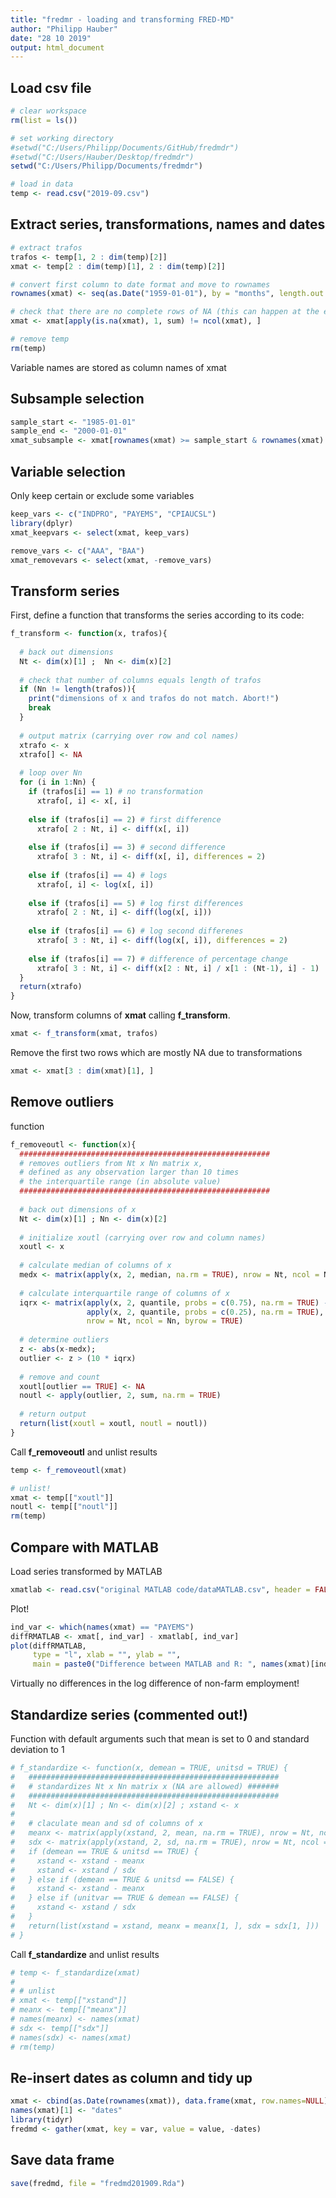 ```yaml
---
title: "fredmr - loading and transforming FRED-MD"
author: "Philipp Hauber"
date: "28 10 2019"
output: html_document
---
```


## Load csv file

```r
# clear workspace
rm(list = ls())

# set working directory
#setwd("C:/Users/Philipp/Documents/GitHub/fredmdr")
#setwd("C:/Users/Hauber/Desktop/fredmdr")
setwd("C:/Users/Philipp/Documents/fredmdr")

# load in data
temp <- read.csv("2019-09.csv")
```

## Extract series, transformations, names and dates

```r
# extract trafos
trafos <- temp[1, 2 : dim(temp)[2]]
xmat <- temp[2 : dim(temp)[1], 2 : dim(temp)[2]]

# convert first column to date format and move to rownames
rownames(xmat) <- seq(as.Date("1959-01-01"), by = "months", length.out = dim(xmat)[1])

# check that there are no complete rows of NA (this can happen at the end of the sample when reading in the csv)
xmat <- xmat[apply(is.na(xmat), 1, sum) != ncol(xmat), ]

# remove temp
rm(temp)
```

Variable names are stored as column names of xmat

## Subsample selection

```r
sample_start <- "1985-01-01"
sample_end <- "2000-01-01"
xmat_subsample <- xmat[rownames(xmat) >= sample_start & rownames(xmat) <= sample_end, ]
```

## Variable selection 

Only keep certain or exclude some variables

```r
keep_vars <- c("INDPRO", "PAYEMS", "CPIAUCSL")
library(dplyr)
xmat_keepvars <- select(xmat, keep_vars)

remove_vars <- c("AAA", "BAA")
xmat_removevars <- select(xmat, -remove_vars)
```

## Transform series

First, define a function that transforms the series according to its code: 

```r
f_transform <- function(x, trafos){
  
  # back out dimensions
  Nt <- dim(x)[1] ;  Nn <- dim(x)[2]
  
  # check that number of columns equals length of trafos
  if (Nn != length(trafos)){
    print("dimensions of x and trafos do not match. Abort!")
    break
  }
  
  # output matrix (carrying over row and col names)
  xtrafo <- x
  xtrafo[] <- NA
  
  # loop over Nn
  for (i in 1:Nn) {
    if (trafos[i] == 1) # no transformation
      xtrafo[, i] <- x[, i]
    
    else if (trafos[i] == 2) # first difference
      xtrafo[ 2 : Nt, i] <- diff(x[, i])
    
    else if (trafos[i] == 3) # second difference
      xtrafo[ 3 : Nt, i] <- diff(x[, i], differences = 2)
    
    else if (trafos[i] == 4) # logs
      xtrafo[, i] <- log(x[, i])
    
    else if (trafos[i] == 5) # log first differences
      xtrafo[ 2 : Nt, i] <- diff(log(x[, i]))
    
    else if (trafos[i] == 6) # log second differenes
      xtrafo[ 3 : Nt, i] <- diff(log(x[, i]), differences = 2)
    
    else if (trafos[i] == 7) # difference of percentage change
      xtrafo[ 3 : Nt, i] <- diff(x[2 : Nt, i] / x[1 : (Nt-1), i] - 1)
  } 
  return(xtrafo)
}
```

Now, transform columns of **xmat** calling **f_transform**. 

```r
xmat <- f_transform(xmat, trafos)
```

Remove the first two rows which are mostly NA due to transformations

```r
xmat <- xmat[3 : dim(xmat)[1], ]
```

## Remove outliers

function

```r
f_removeoutl <- function(x){
  ########################################################    
  # removes outliers from Nt x Nn matrix x, 
  # defined as any observation larger than 10 times 
  # the interquartile range (in absolute value)
  ########################################################    
    
  # back out dimensions of x    
  Nt <- dim(x)[1] ; Nn <- dim(x)[2]
  
  # initialize xoutl (carrying over row and column names)
  xoutl <- x
  
  # calculate median of columns of x
  medx <- matrix(apply(x, 2, median, na.rm = TRUE), nrow = Nt, ncol = Nn, byrow = TRUE)
  
  # calculate interquartile range of columns of x
  iqrx <- matrix(apply(x, 2, quantile, probs = c(0.75), na.rm = TRUE) - 
                 apply(x, 2, quantile, probs = c(0.25), na.rm = TRUE), 
                 nrow = Nt, ncol = Nn, byrow = TRUE)
  
  # determine outliers
  z <- abs(x-medx);
  outlier <- z > (10 * iqrx)
  
  # remove and count
  xoutl[outlier == TRUE] <- NA
  noutl <- apply(outlier, 2, sum, na.rm = TRUE)
  
  # return output
  return(list(xoutl = xoutl, noutl = noutl))
}
```

Call **f_removeoutl** and unlist results
```r
temp <- f_removeoutl(xmat)

# unlist!
xmat <- temp[["xoutl"]]
noutl <- temp[["noutl"]]
rm(temp)
```

## Compare with MATLAB

Load series transformed by MATLAB

```r
xmatlab <- read.csv("original MATLAB code/dataMATLAB.csv", header = FALSE)
```

Plot!

```r
ind_var <- which(names(xmat) == "PAYEMS")
diffRMATLAB <- xmat[, ind_var] - xmatlab[, ind_var]
plot(diffRMATLAB, 
     type = "l", xlab = "", ylab = "", 
     main = paste0("Difference between MATLAB and R: ", names(xmat)[ind_var]))
```

Virtually no differences in the log difference of non-farm employment!

## Standardize series (commented out!)

Function with default arguments such that mean is set to 0 and standard deviation to 1

```r
# f_standardize <- function(x, demean = TRUE, unitsd = TRUE) {
#   ########################################################    
#   # standardizes Nt x Nn matrix x (NA are allowed) #######
#   ########################################################  
#   Nt <- dim(x)[1] ; Nn <- dim(x)[2] ; xstand <- x
#   
#   # claculate mean and sd of columns of x
#   meanx <- matrix(apply(xstand, 2, mean, na.rm = TRUE), nrow = Nt, ncol = Nn, byrow = TRUE)
#   sdx <- matrix(apply(xstand, 2, sd, na.rm = TRUE), nrow = Nt, ncol = Nn, byrow = TRUE)
#   if (demean == TRUE & unitsd == TRUE) {
#     xstand <- xstand - meanx
#     xstand <- xstand / sdx
#   } else if (demean == TRUE & unitsd == FALSE) {
#     xstand <- xstand - meanx
#   } else if (unitvar == TRUE & demean == FALSE) {
#     xstand <- xstand / sdx
#   }
#   return(list(xstand = xstand, meanx = meanx[1, ], sdx = sdx[1, ]))
# }
```

Call **f_standardize** and unlist results

```r
# temp <- f_standardize(xmat)
# 
# # unlist
# xmat <- temp[["xstand"]]
# meanx <- temp[["meanx"]]
# names(meanx) <- names(xmat)
# sdx <- temp[["sdx"]]
# names(sdx) <- names(xmat)
# rm(temp)
```

## Re-insert dates as column and tidy up

```r
xmat <- cbind(as.Date(rownames(xmat)), data.frame(xmat, row.names=NULL))
names(xmat)[1] <- "dates"
library(tidyr)
fredmd <- gather(xmat, key = var, value = value, -dates)
```


## Save data frame

```r
save(fredmd, file = "fredmd201909.Rda")
```

